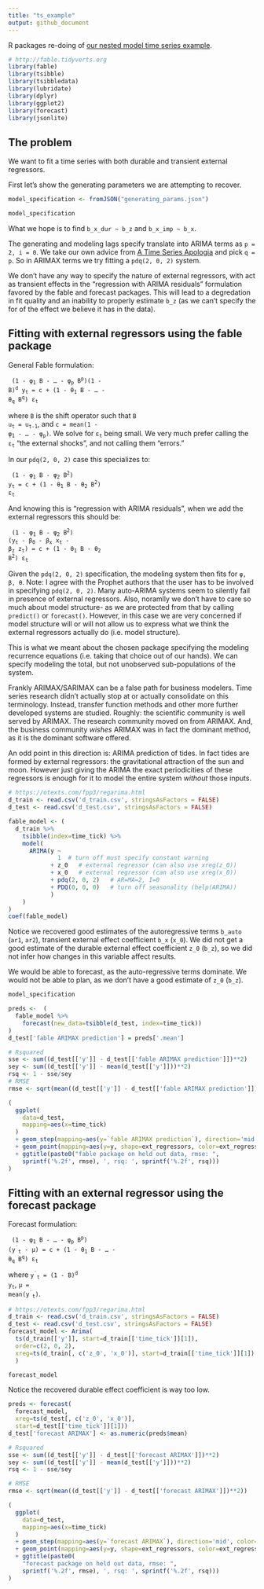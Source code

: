 ```yaml
---
title: "ts_example"
output: github_document
---
```


R packages re-doing of [our nested model time series example](https://github.com/WinVector/Examples/blob/main/TimeSeries/nested_model_example.ipynb).


```r
# http://fable.tidyverts.org
library(fable)
library(tsibble)
library(tsibbledata)
library(lubridate)
library(dplyr)
library(ggplot2)
library(forecast)
library(jsonlite)
```

## The problem

We want to fit a time series with both durable and transient external regressors.

First let's show the generating parameters we are attempting to recover.

```r
model_specification <- fromJSON("generating_params.json")

model_specification
```

What we hope is to find `b_x_dur ~ b_z` and `b_x_imp ~ b_x`.

The generating and modeling lags specify translate into ARIMA terms as `p = 2, i = 0`. We take our own  advice from [A Time Series Apologia](https://github.com/WinVector/Examples/blob/main/TS/TS_example.md) and pick `q = p`. So in ARIMAX terms we try fitting a `pdq(2, 0, 2)` system.

We don't have any way to specify the nature of external regressors, with act as transient effects in the "regression with ARIMA residuals" formulation favored by the fable and forecast packages. This will lead to a degredation in fit quality and an inability to properly estimate `b_z` (as we can't specify the for of the effect we believe it has in the data).

## Fitting with external regressors using the fable package

General Fable formulation:

<code>
(1 - &phi;<sub>1</sub> B - ... - &phi;<sub>p</sub> B<sup>p</sup>)(1 - B)<sup>d</sup> y<sub>t</sub> = c + (1 - &theta;<sub>1</sub> B - ... - &theta;<sub>q</sub> B<sup>q</sup>) &epsilon;<sub>t</sub>
</code>

where <code>B</code> is the shift operator such that <code>B u<sub>t</sub> = u<sub>t-1</sub></code>, and <code>c = mean(1 - &phi;<sub>1</sub> - ... - &phi;<sub>p</sub>)</code>. We solve for <code>&epsilon;<sub>t</sub></code> being small. We very much prefer calling the <code>&epsilon;<sub>t</sub></code> "the external shocks", and not calling them "errors."

In our `pdq(2, 0, 2)` case this specializes to:

<code>
(1 - &phi;<sub>1</sub> B -  &phi;<sub>2</sub> B<sup>2</sup>)</sup> y<sub>t</sub> = c + (1 - &theta;<sub>1</sub> B - &theta;<sub>2</sub> B<sup>2</sup>) &epsilon;<sub>t</sub>
</code>

And knowing this is "regression with ARIMA residuals", when we add the external regressors this should be:

<code>
(1 - &phi;<sub>1</sub> B -  &phi;<sub>2</sub> B<sup>2</sup>)</sup> (y<sub>t</sub> - &beta;<sub>0</sub> - &beta;<sub>x</sub> x<sub>t</sub> - &beta;<sub>z</sub> z<sub>t</sub>) = c + (1 - &theta;<sub>1</sub> B - &theta;<sub>2</sub> B<sup>2</sup>) &epsilon;<sub>t</sub>
</code>

Given the `pdq(2, 0, 2)` specification, the modeling system then fits for <code>&phi;, &beta;, &theta;</code>. Note: I agree with the Prophet authors that the user has to be involved in specifying `pdq(2, 0, 2)`. Many auto-ARIMA systems seem to silently fail in presence of external regressors. Also, noramlly we don't have to care so much about model structure- as we are protected from that by calling `predict()` or `forecast()`. However, in this case we are very concerned if model structure will or will not allow us to express what we think the external regressors actually do (i.e. model structure).

This is what we meant about the chosen package specifying the modeling recurrence equations (i.e. taking that choice out of our hands). We can specify modeling the total, but not unobserved sub-populations of the system.

Frankly ARIMAX/SARIMAX can be a false path for business modelers. Time series research didn't actually stop at or actually consolidate on this terminology. Instead, transfer function methods and other more further developed systems are studied. Roughly: the scientific community is well served by ARIMAX. The research community moved on from ARIMAX. And, the business community *wishes* ARIMAX was in fact the dominant method, as it is the dominant software offered.

An odd point in this direction is: ARIMA prediction of tides. In fact tides are formed by external regressors: the gravitational attraction of the sun and moon. However just giving the ARIMA the exact periodicities of these regressors is enough for it to model the entire system *without* those inputs.


```r
# https://otexts.com/fpp3/regarima.html
d_train <- read.csv('d_train.csv', stringsAsFactors = FALSE)
d_test <- read.csv('d_test.csv', stringsAsFactors = FALSE)

fable_model <- (
  d_train %>%
    tsibble(index=time_tick) %>%
    model(
      ARIMA(y ~ 
              1  # turn off must specify constant warning
            + z_0   # external regressor (can also use xreg(z_0))
            + x_0   # external regressor (can also use xreg(x_0))
            + pdq(2, 0, 2)   # AR=MA=2, I=0
            + PDQ(0, 0, 0)   # turn off seasonality (help(ARIMA))
            )
    )
)
coef(fable_model)

```

Notice we recovered good estimates of the autoregressive terms `b_auto` (`ar1`, `ar2`), transient external effect coefficient `b_x` (`x_0`). We did not get a good estimate of the durable external effect coefficient `z_0` (`b_z`), so we did not infer how changes in this variable affect results. 

We would be able to forecast, as the auto-regressive terms dominate. We would not be able to plan, as we don't have a good estimate of `z_0` (`b_z`).

```r
model_specification
```


```r
preds <-  (
  fable_model %>%
    forecast(new_data=tsibble(d_test, index=time_tick)) 
)
d_test['fable ARIMAX prediction'] = preds['.mean']

# Rsquared
sse <- sum((d_test[['y']] - d_test[['fable ARIMAX prediction']])**2)
sey <- sum((d_test[['y']] - mean(d_test[['y']]))**2)
rsq <- 1 - sse/sey
# RMSE
rmse <- sqrt(mean((d_test[['y']] - d_test[['fable ARIMAX prediction']])**2))

(
  ggplot(
    data=d_test,
    mapping=aes(x=time_tick)
  )
  + geom_step(mapping=aes(y=`fable ARIMAX prediction`), direction='mid', color='blue')
  + geom_point(mapping=aes(y=y, shape=ext_regressors, color=ext_regressors), size=2)
  + ggtitle(paste0("fable package on held out data, rmse: ", 
    sprintf('%.2f', rmse), ', rsq: ', sprintf('%.2f', rsq)))
) 
```




## Fitting with an external regressor using the forecast package

Forecast formulation:

<code>
(1 - &phi;<sub>1</sub> B - ... - &phi;<sub>p</sub> B<sup>p</sup>) (y<sup>&prime;</sup><sub>t</sub> - &mu;) = c + (1 - &theta;<sub>1</sub> B - ... - &theta;<sub>q</sub> B<sup>q</sup>) &epsilon;<sub>t</sub>
</code>

where <code>y<sup>&prime;</sup><sub>t</sub> = (1 - B)<sup>d</sup> y<sub>t</sub></code>, <code>&mu; = mean(y<sup>&prime;</sup><sub>t</sub>)</code>.


```r
# https://otexts.com/fpp3/regarima.html
d_train <- read.csv('d_train.csv', stringsAsFactors = FALSE)
d_test <- read.csv('d_test.csv', stringsAsFactors = FALSE)
forecast_model <- Arima(
  ts(d_train[['y']], start=d_train[['time_tick']][1]), 
  order=c(2, 0, 2), 
  xreg=ts(d_train[, c('z_0', 'x_0')], start=d_train[['time_tick']][1])
  )

forecast_model
```

Notice the recovered durable effect coefficient is way too low.


```r
preds <- forecast(
  forecast_model, 
  xreg=ts(d_test[, c('z_0', 'x_0')], 
  start=d_test[['time_tick']][1]))
d_test['forecast ARIMAX'] <- as.numeric(preds$mean)

# Rsquared
sse <- sum((d_test[['y']] - d_test[['forecast ARIMAX']])**2)
sey <- sum((d_test[['y']] - mean(d_test[['y']]))**2)
rsq <- 1 - sse/sey

# RMSE
rmse <- sqrt(mean((d_test[['y']] - d_test[['forecast ARIMAX']])**2))

(
  ggplot(
    data=d_test,
    mapping=aes(x=time_tick)
  )
  + geom_step(mapping=aes(y=`forecast ARIMAX`), direction='mid', color='blue')
  + geom_point(mapping=aes(y=y, shape=ext_regressors, color=ext_regressors), size=2)
  + ggtitle(paste0(
    "forecast package on held out data, rmse: ", 
    sprintf('%.2f', rmse), ', rsq: ', sprintf('%.2f', rsq)))
) 
```


